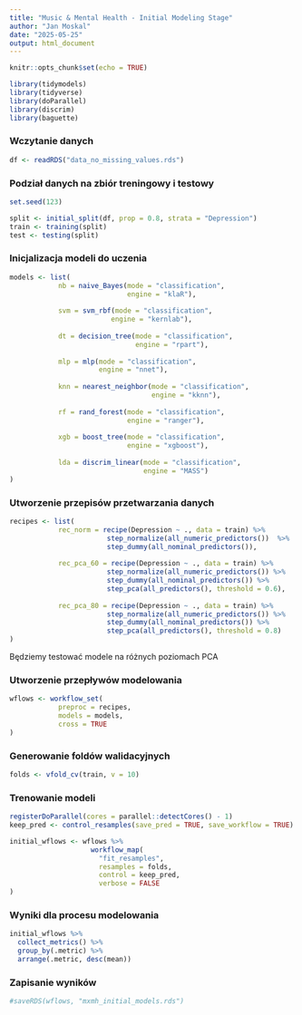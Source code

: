 ```yaml
---
title: "Music & Mental Health - Initial Modeling Stage"
author: "Jan Moskal"
date: "2025-05-25"
output: html_document
---
```


```r
knitr::opts_chunk$set(echo = TRUE)
```

```r
library(tidymodels)
library(tidyverse)
library(doParallel)
library(discrim)
library(baguette)
```

### Wczytanie danych
```r
df <- readRDS("data_no_missing_values.rds")
```

### Podział danych na zbiór treningowy i testowy
```r
set.seed(123)

split <- initial_split(df, prop = 0.8, strata = "Depression")
train <- training(split)
test <- testing(split)
```

### Inicjalizacja modeli do uczenia
```r
models <- list(
            nb = naive_Bayes(mode = "classification",
                             engine = "klaR"),
            
            svm = svm_rbf(mode = "classification",
                         engine = "kernlab"),
            
            dt = decision_tree(mode = "classification",
                               engine = "rpart"),
            
            mlp = mlp(mode = "classification",
                      engine = "nnet"),
            
            knn = nearest_neighbor(mode = "classification",
                                   engine = "kknn"),
            
            rf = rand_forest(mode = "classification",
                             engine = "ranger"),
  
            xgb = boost_tree(mode = "classification",
                             engine = "xgboost"),
  
            lda = discrim_linear(mode = "classification",
                                 engine = "MASS")
)
```

### Utworzenie przepisów przetwarzania danych
```r
recipes <- list(
            rec_norm = recipe(Depression ~ ., data = train) %>%
                        step_normalize(all_numeric_predictors())  %>%
                        step_dummy(all_nominal_predictors()),
            
            rec_pca_60 = recipe(Depression ~ ., data = train) %>%
                        step_normalize(all_numeric_predictors()) %>%
                        step_dummy(all_nominal_predictors()) %>%
                        step_pca(all_predictors(), threshold = 0.6),
            
            rec_pca_80 = recipe(Depression ~ ., data = train) %>%
                        step_normalize(all_numeric_predictors()) %>%
                        step_dummy(all_nominal_predictors()) %>%
                        step_pca(all_predictors(), threshold = 0.8)
)
```

Będziemy testować modele na różnych poziomach PCA

### Utworzenie przepływów modelowania
```r
wflows <- workflow_set(
            preproc = recipes,
            models = models,
            cross = TRUE
)
```

### Generowanie foldów walidacyjnych
```r
folds <- vfold_cv(train, v = 10)
```

### Trenowanie modeli
```r
registerDoParallel(cores = parallel::detectCores() - 1)
keep_pred <- control_resamples(save_pred = TRUE, save_workflow = TRUE)

initial_wflows <- wflows %>% 
                    workflow_map(
                      "fit_resamples",
                      resamples = folds,
                      control = keep_pred,
                      verbose = FALSE
)
```

### Wyniki dla procesu modelowania
```r
initial_wflows %>%
  collect_metrics() %>% 
  group_by(.metric) %>% 
  arrange(.metric, desc(mean))
```

### Zapisanie wyników
```r
#saveRDS(wflows, "mxmh_initial_models.rds")
```